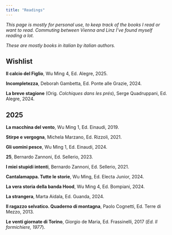 ```yaml
---
title: "Readings"
---
```


*This page is mostly for personal use, to keep track of the books I read or want to read. Commuting between Vienna and Linz I've found myself reading a lot.*

*These are mostly books in italian by italian authors.*

## Wishlist

**Il calcio del Figlio**, Wu Ming 4, Ed. Alegre, 2025.

**Incompletezza**, Deborah Gambetta, Ed. Ponte alle Grazie, 2024.

**La breve stagione** (Orig. *Colchiques dans les prés*), Serge Quadruppani, Ed. Alegre, 2024. 

## 2025

**La macchina del vento**, Wu Ming 1, Ed. Einaudi, 2019.

**Stirpe e vergogna**, Michela Marzano, Ed. Rizzoli, 2021.

**Gli uomini pesce**, Wu Ming 1, Ed. Einaudi, 2024.

**25**, Bernardo Zannoni, Ed. Sellerio, 2023.

**I miei stupidi intenti**, Bernardo Zannoni, Ed. Sellerio, 2021.

**Cantalamappa. Tutte le storie**, Wu Ming, Ed. Electa Junior, 2024.

**La vera storia della banda Hood**, Wu Ming 4, Ed. Bompiani, 2024.

**La strangera**, Marta Aidala, Ed. Guanda, 2024.

**Il ragazzo selvatico. Quaderno di montagna**, Paolo Cognetti, Ed. Terre di Mezzo, 2013.

**Le venti giornate di Torino**, Giorgio de Maria, Ed. Frassinelli, 2017 (*Ed. Il formichiere, 1977*).


